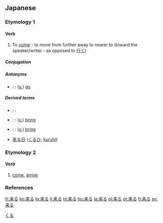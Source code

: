 ==Japanese==
{{ja-kanjitab|来}}

===Etymology 1===

====Verb====
{{ja-verb|kk|type=3|hira=くる|rom=kuru|kyu=來る}}

# To [[come]] - to move from further away to nearer to (toward the speaker/writer - as opposed to [[行く]])

=====Conjugation=====
{{ja-kuru|||}}

=====Antonyms=====
* {{ja}}: {{t+|ja|行く|tr=[[いく]], [[iku]]|sc=Jpan}}: (''[[verb|v.]]'') [[go]]

=====Derived terms=====
* {{ja}}: {{t|ja|迫り来る|tr=[[せまりくる]], [[semarikuru]]|sc=Jpan}}:
* {{ja}}: {{t|ja|持って来る|tr=[[もってくる]], [[mottekuru]]|sc=Jpan}}: (''[[verb|v.]]'') [[bring]] {{qualifier|the object is a thing}}
* {{ja}}: {{t|ja|連れて来る|tr=[[つれてくる]], [[tsuretekuru]]|sc=Jpan}}: (''[[verb|v.]]'') [[bring]] {{qualifier|the object is a person}}
* [[来る日]] ([[くるひ]], [[kuruhi]])

===Etymology 2===

====Verb====
{{ja-verb|kk|type=1|tr=intrans|hira=きたる|rom=kitaru}}

# [[come]], [[arrive]]
#: {{usex|'''来る'''（きたる）年が皆さん一人びとりにとり、よい年であるよう祈っています|tr='''きたる'''としがみなさんひとりびとりにとり、よいとしであるよういのっています。<br/>'''''kitaru''' toshi ga minasan hitori bitori ni tori, yoi toshi de aru yō inotte imasu.''|t=''I pray that '''next''' year will be a good year for each of you.|lang=ja|ref=<ref>"天皇誕生日 皇居で一般参賀", NHK, 23 December 2011</ref>}}

===References===
<references/>

[[Category:1000 Japanese basic words|くる]]

[[fr:来る]]
[[ko:来る]]
[[lo:来る]]
[[li:来る]]
[[nl:来る]]
[[hu:来る]]
[[ja:来る]]
[[pl:来る]]
[[pt:来る]]
[[fi:来る]]
[[sv:来る]]